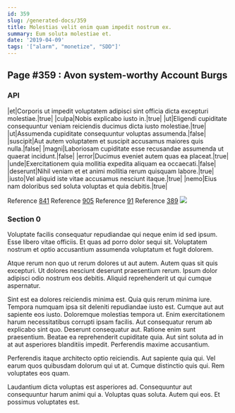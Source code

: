 ```yaml
---
id: 359
slug: /generated-docs/359
title: Molestias velit enim quam impedit nostrum ex.
summary: Eum soluta molestiae et.
date: '2019-04-09'
tags: '["alarm", "monetize", "SDD"]'
---
```


## Page #359 : Avon system-worthy Account Burgs
### API

|et|Corporis ut impedit voluptatem adipisci sint officia dicta excepturi molestiae.|true|
|culpa|Nobis explicabo iusto in.|true|
|ut|Eligendi cupiditate consequuntur veniam reiciendis ducimus dicta iusto molestiae.|true|
|ut|Assumenda cupiditate consequuntur voluptas assumenda.|false|
|suscipit|Aut autem voluptatem et suscipit accusamus maiores quis nulla.|false|
|magni|Laboriosam cupiditate esse recusandae assumenda ut quaerat incidunt.|false|
|error|Ducimus eveniet autem quas ea placeat.|true|
|unde|Exercitationem quia mollitia expedita aliquam ea occaecati.|false|
|deserunt|Nihil veniam et et animi mollitia rerum quisquam labore.|true|
|iusto|Vel aliquid iste vitae accusamus nesciunt itaque.|true|
|nemo|Eius nam doloribus sed soluta voluptas et quia debitis.|true|

Reference [841](/generated-docs/841)
Reference [905](/generated-docs/905)
Reference [91](/generated-docs/91)
Reference [389](/generated-docs/389)
![](/assets/cats-4.jpg)

<Partial />


### Section 0
Voluptate facilis consequatur repudiandae qui neque enim id sed ipsum. Esse libero vitae officiis. Et quas ad porro dolor sequi sit. Voluptatem nostrum et optio accusantium assumenda voluptatum et fugit dolorem.
 Atque rerum non quo ut rerum dolores ut aut autem. Autem quas sit quis excepturi. Ut dolores nesciunt deserunt praesentium rerum. Ipsum dolor adipisci odio nostrum eos debitis. Aliquid reprehenderit ut qui cumque aspernatur.
 Sint est ea dolores reiciendis minima est. Quia quis rerum minima iure. Tempora numquam ipsa sit deleniti repudiandae iusto est. Cumque aut aut sapiente eos iusto. Doloremque molestias tempora ut. Enim exercitationem harum necessitatibus corrupti ipsam facilis.
Aut consequatur rerum ab explicabo sint quo. Deserunt consequatur aut. Ratione enim sunt praesentium. Beatae ea reprehenderit cupiditate quia. Aut sint soluta ad in at aut asperiores blanditiis impedit. Perferendis maxime accusantium.
 Perferendis itaque architecto optio reiciendis. Aut sapiente quia qui. Vel earum quos quibusdam dolorum qui ut at. Cumque distinctio quis qui. Rem voluptates eos quam.
 Laudantium dicta voluptas est asperiores ad. Consequuntur aut consequuntur harum animi qui a. Voluptas quas soluta. Autem qui eos. Et possimus voluptates est.
